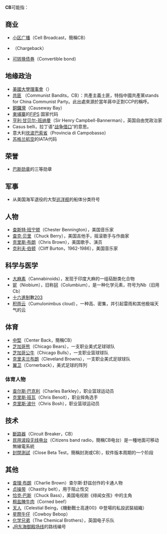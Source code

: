 '''CB'''可能指：
{{TOC Right}}
== 商业 ==
* [[小区广播|小区广播]]（Cell Broadcast，簡稱CB）
* {{link-en|拒付|Chargeback}}（Chargeback）
* [[可转换债券|可转换债券]]（Convertible bond）

== 地缘政治 ==
* [[美國大學理事會|美國大學理事會]]（{{lang-en|College Board}}）
* [[共匪|共匪]] （Communist Bandits，CB）：共產主義土匪，特指中國共產黨stands  for China Communist Party。此出處來源於當年蔣中正對CCP的稱呼。
* [[銅鑼灣|銅鑼灣]]（Causeway Bay）
* [[柬埔寨|柬埔寨]]的[[联邦资料处理标准|FIPS]] {{link-en|國家代碼列表 (聯邦資料處理標準)|List of FIPS country codes|10-4}}国家代码
* [[亨利·甘贝尔-班纳曼|亨利·甘贝尔-班纳曼]]（Sir Henry Campbell-Bannerman），英国自由党政治家
* Casus belli，拉丁语“[[战争借口|战争借口]]”的意思。
* 意大利[[坎波巴索省|坎波巴索省]]（Provincia di Campobasso）
* [[苏格兰航空|苏格兰航空]]的IATA代码

== 荣誉 ==
* [[巴斯勋章|巴斯勋章]]的三等勋章

== 军事 ==
* 从美国海军退役的大型[[巡洋舰|巡洋舰]]的船体分类符号

== 人物 ==
* [[查斯特·班宁顿|查斯特·班宁顿]]（Chester Bennington），美国音乐家
* [[查克·贝里|查克·贝里]]（Chuck Berry），美国吉他手，摇滚歌手与作曲家
* [[克里斯·布朗|克里斯·布朗]]（Chris Brown），美国歌手、演员
* [[克利夫·伯顿|克利夫·伯顿]]（Cliff Burton，1962-1986），美国音乐家

== 科学与医学 ==
* [[大麻素|大麻素]]（Cannabinoids），发现于印度大麻的一组萜酚类化合物
* [[铌|铌]]（Niobium），旧称[[钶|钶]]（Columbium），是一种化学元素，符号为Nb（旧用Cb）
* [[十六進制|十六進制]]數[[203|203]]
* [[积雨云|积雨云]]（Cumulonimbus cloud），一种高、密集，并引起雷雨和其他极端天气的云

== 体育 ==
* [[足球後衛|中堅]]（Center Back，簡稱CB）
* [[芝加哥熊|芝加哥熊]]（Chicago Bears），一支职业美式足球球队
* [[芝加哥公牛|芝加哥公牛]]（Chicago Bulls），一支职业篮球球队
* [[克里夫兰布朗|克里夫兰布朗]]（Cleveland Browns），一支职业美式足球球队
* [[翼卫|翼卫]]（Cornerback），美式足球的阵列

=== 体育人物 ===
* [[查尔斯·巴克利|查尔斯·巴克利]]（Charles Barkley），职业篮球运动员
* [[克里斯·班瓦|克里斯·班瓦]]（Chris Benoit），职业摔角选手
* [[克里斯·波什|克里斯·波什]]（Chris Bosh），职业篮球运动员

== 技术 ==
* [[斷路器|斷路器]]（Circuit Breaker，CB）
* [[民用波段无线电台|民用波段无线电台]]（Citizens band radio，簡稱CB电台）是一種地面可移动無線電系統
* [[封閉測試|封閉測試]]（Close Beta Test，簡稱封測或CB），软件版本周期的一个阶段

== 其他 ==
* [[查理·布朗|查理·布朗]]（Charlie Brown）查尔斯·舒兹创作的卡通人物
* [[贞操带|贞操带]]（Chastity belt），用于阻止性交
* [[恰克·巴斯|恰克·巴斯]]（Chuck Bass），美国电视剧《绯闻女孩》中的主角
* [[粗盐腌牛肉|粗盐腌牛肉]]（Corned beef）
* [[機動戰士GUNDAM_00_登場國家及組織列表#.E5.A4.A9.E4.B8.8A.E4.BA.BA|天人]]（Celestial Being，《機動戰士高達00》中登場的私設武裝組織）
* [[星際牛仔|星際牛仔]]（Cowboy Bebop）
* [[化学兄弟|化学兄弟]]（The Chemical Brothers），英国电子乐队
* [[JR东海|JR东海]][[御殿场线|御殿场线]]的路线编号
{{维基词典}}
{{disambig|Cat=二字拉丁字母缩写消歧义}}